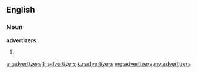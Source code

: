 ==English==

===Noun===
'''advertizers'''

# {{plural of|advertizer}}

[[ar:advertizers]]
[[fr:advertizers]]
[[ku:advertizers]]
[[mg:advertizers]]
[[my:advertizers]]